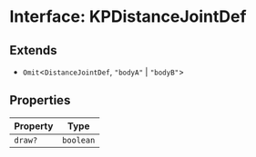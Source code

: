 # Interface: KPDistanceJointDef

## Extends

- `Omit`\<`DistanceJointDef`, `"bodyA"` \| `"bodyB"`\>

## Properties

| Property | Type |
| ------ | ------ |
| `draw?` | `boolean` |
